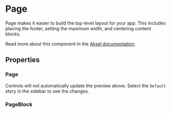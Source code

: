 

<Meta of={Page} />

# Page

Page makes it easier to build the top-level layout for your app. This includes placing the footer, setting the maximum width, and centering content blocks.

Read more about this component in the [Aksel documentation](https://aksel.nav.no/komponenter/primitives/page).

<Primary height="300px" />

## Properties

### Page

Controls will not automatically update the preview above.
Select the `Default` story in the sidebar to see the changes.

<Controls />

### PageBlock

<ArgTypes of={PageBlock} />

<Stories includePrimary={false} />
